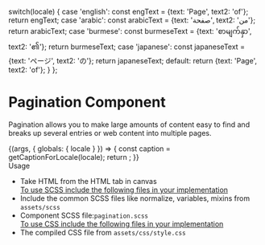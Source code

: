 
  switch(locale) {
    case 'english': const engText = {text: 'Page', text2: 'of'}; return engText;
    case 'arabic': const arabicText = {text: 'صفحة', text2: 'من'}; return arabicText;
    case 'burmese': const burmeseText = {text: 'စာမျက်နှာ', text2: '၏'}; return burmeseText;
    case 'japanese': const japaneseText = {text: 'ページ', text2: 'の'}; return japaneseText;
    default:
      return {text: 'Page', text2: 'of'};
  }
};

<Meta title="Components/Navigation components/Pagination"  />

<style>{`
  .subheading {
    font-weight: 700;
    font-size: 18px;
    color: #666;
    letter-spacing: 1.5px;
    line-height: 24px;
    margin-bottom: 12px;
    margin-top: 40px;
  } 
`}</style>


# Pagination Component

Pagination allows you to make large amounts of content easy to find and breaks up several entries or web content into multiple pages.


<Story name="Pagination">
  {(args, { globals: { locale } }) => {
    const caption = getCaptionForLocale(locale);
    return <Pagination text={caption.text} text2={caption.text2} ></Pagination>;
  }}
</Story>

<div className="subheading">Usage</div>
<ul>
  <li>Take HTML from the HTML tab in canvas</li>  
  <u>To use SCSS include the following files in your implementation</u>
  <li>Include the common SCSS files like normalize, variables, mixins from <code>assets/scss</code></li>
  <li>Component SCSS file:<code>pagination.scss</code></li>
  <u>To use CSS include the following files in your implementation</u>
  <li>The compiled CSS file from <code>assets/css/style.css</code></li>
</ul>
